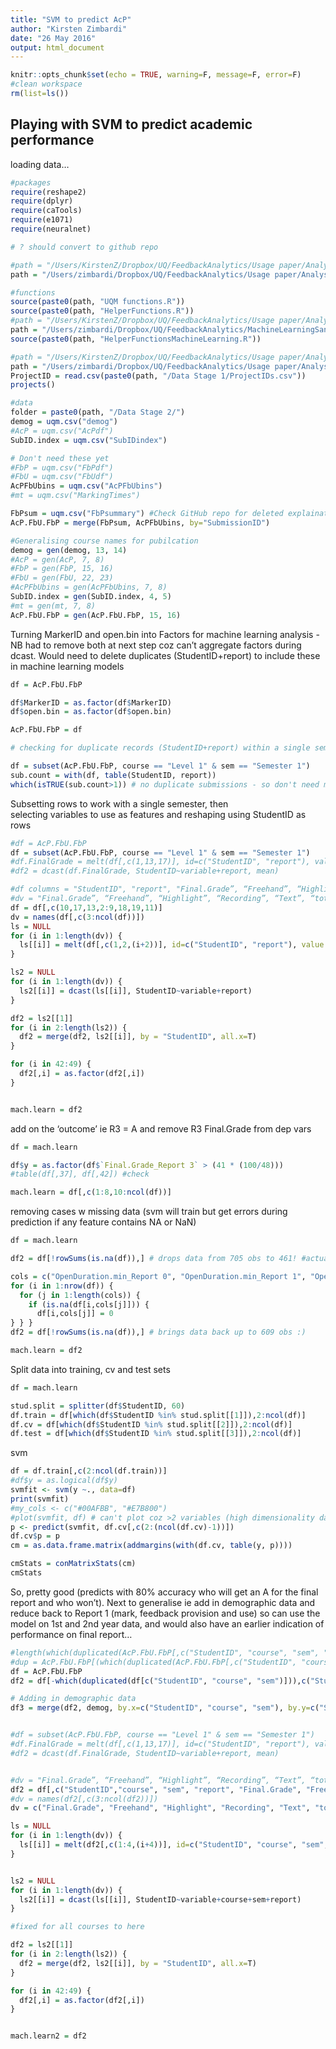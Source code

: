```yaml
---
title: "SVM to predict AcP"
author: "Kirsten Zimbardi"
date: "26 May 2016"
output: html_document
---
```


```r
knitr::opts_chunk$set(echo = TRUE, warning=F, message=F, error=F)
#clean workspace
rm(list=ls())
```

## Playing with SVM to predict academic performance

loading data...  
```r
#packages
require(reshape2)
require(dplyr)
require(caTools)
require(e1071)
require(neuralnet)

# ? should convert to github repo

#path = "/Users/KirstenZ/Dropbox/UQ/FeedbackAnalytics/Usage paper/Analysis" #MacAir
path = "/Users/zimbardi/Dropbox/UQ/FeedbackAnalytics/Usage paper/Analysis/" #iMac

#functions
source(paste0(path, "UQM functions.R"))
source(paste0(path, "HelperFunctions.R"))
#path = "/Users/KirstenZ/Dropbox/UQ/FeedbackAnalytics/Usage paper/Analysis" #MacAir
path = "/Users/zimbardi/Dropbox/UQ/FeedbackAnalytics/MachineLearningSandbox/" #iMac
source(paste0(path, "HelperFunctionsMachineLearning.R"))

#path = "/Users/KirstenZ/Dropbox/UQ/FeedbackAnalytics/Usage paper/Analysis" #MacAir
path = "/Users/zimbardi/Dropbox/UQ/FeedbackAnalytics/Usage paper/Analysis/" #iMac
ProjectID = read.csv(paste0(path, "/Data Stage 1/ProjectIDs.csv"))
projects()

#data
folder = paste0(path, "/Data Stage 2/")
demog = uqm.csv("demog")
#AcP = uqm.csv("AcPdf")
SubID.index = uqm.csv("SubIDindex")

# Don't need these yet
#FbP = uqm.csv("FbPdf")
#FbU = uqm.csv("FbUdf")
AcPFbUbins = uqm.csv("AcPFbUbins")
#mt = uqm.csv("MarkingTimes")

FbPsum = uqm.csv("FbPsummary") #Check GitHub repo for deleted explaination
AcP.FbU.FbP = merge(FbPsum, AcPFbUbins, by="SubmissionID")

#Generalising course names for pubilcation
demog = gen(demog, 13, 14)
#AcP = gen(AcP, 7, 8)
#FbP = gen(FbP, 15, 16)
#FbU = gen(FbU, 22, 23)
#AcPFbUbins = gen(AcPFbUbins, 7, 8)
SubID.index = gen(SubID.index, 4, 5)
#mt = gen(mt, 7, 8)
AcP.FbU.FbP = gen(AcP.FbU.FbP, 15, 16)

```


Turning MarkerID and open.bin into Factors for machine learning analysis -   
NB had to remove both at next step coz can't aggregate factors during dcast. Would need to delete duplicates (StudentID+report) to include these in machine learning models  
```r
df = AcP.FbU.FbP

df$MarkerID = as.factor(df$MarkerID) 
df$open.bin = as.factor(df$open.bin)

AcP.FbU.FbP = df

# checking for duplicate records (StudentID+report) within a single semester

df = subset(AcP.FbU.FbP, course == "Level 1" & sem == "Semester 1")
sub.count = with(df, table(StudentID, report))
which(isTRUE(sub.count>1)) # no duplicate submissions - so don't need mean for dcast?

```

Subsetting rows to work with a single semester, then  
selecting variables to use as features and reshaping using StudentID as rows  
```r
#df = AcP.FbU.FbP
df = subset(AcP.FbU.FbP, course == "Level 1" & sem == "Semester 1")
#df.FinalGrade = melt(df[,c(1,13,17)], id=c("StudentID", "report"), value.name="Final.Grade")
#df2 = dcast(df.FinalGrade, StudentID~variable+report, mean)

#df columns = "StudentID", "report", "Final.Grade”, “Freehand”, “Highlight”, “Recording”, “Text”, “total.words”, “auidio.min”, “audio.words”, “txt.words”, “OpenDuration.min”, “open.bin”, “MarkerID" 
#dv = "Final.Grade”, “Freehand”, “Highlight”, “Recording”, “Text”, “total.words”, “auidio.min”, “audio.words”, “txt.words”, “OpenDuration.min”, “open.bin”, “MarkerID" 
df = df[,c(10,17,13,2:9,18,19,11)]
dv = names(df[,c(3:ncol(df))])
ls = NULL
for (i in 1:length(dv)) {
  ls[[i]] = melt(df[,c(1,2,(i+2))], id=c("StudentID", "report"), value.name=dv[i])
}

ls2 = NULL
for (i in 1:length(dv)) {
  ls2[[i]] = dcast(ls[[i]], StudentID~variable+report)
}

df2 = ls2[[1]]
for (i in 2:length(ls2)) {
  df2 = merge(df2, ls2[[i]], by = "StudentID", all.x=T)
}

for (i in 42:49) {
  df2[,i] = as.factor(df2[,i]) 
}


mach.learn = df2

```

add on the 'outcome' ie R3 = A and remove R3 Final.Grade from dep vars    
```r
df = mach.learn

df$y = as.factor(df$`Final.Grade_Report 3` > (41 * (100/48)))
#table(df[,37], df[,42]) #check

mach.learn = df[,c(1:8,10:ncol(df))]

```

removing cases w missing data 
(svm will train but get errors during prediction if any feature contains NA or NaN)  
```r
df = mach.learn

df2 = df[!rowSums(is.na(df)),] # drops data from 705 obs to 461! #actually most Nas (90) in OpenDuration.min, min(OpenDuration.min) > and open.bin shows 66, 44, 50 and 104 unopened for R0 -> R4, so convert NA's to 0

cols = c("OpenDuration.min_Report 0", "OpenDuration.min_Report 1", "OpenDuration.min_Report 2", "OpenDuration.min_Report 3")
for (i in 1:nrow(df)) {
  for (j in 1:length(cols)) {
    if (is.na(df[i,cols[j]])) {
      df[i,cols[j]] = 0
} } }
df2 = df[!rowSums(is.na(df)),] # brings data back up to 609 obs :)

mach.learn = df2
```

Split data into training, cv and test sets  
```r
df = mach.learn

stud.split = splitter(df$StudentID, 60)
df.train = df[which(df$StudentID %in% stud.split[[1]]),2:ncol(df)]
df.cv = df[which(df$StudentID %in% stud.split[[2]]),2:ncol(df)]
df.test = df[which(df$StudentID %in% stud.split[[3]]),2:ncol(df)]
```


svm  
```r
df = df.train[,c(2:ncol(df.train))]
#df$y = as.logical(df$y)
svmfit <- svm(y ~., data=df)
print(svmfit)
#my_cols <- c("#00AFBB", "#E7B800")
#plot(svmfit, df) # can't plot coz >2 variables (high dimensionality data)
p <- predict(svmfit, df.cv[,c(2:(ncol(df.cv)-1))])
df.cv$p = p
cm = as.data.frame.matrix(addmargins(with(df.cv, table(y, p))))

cmStats = conMatrixStats(cm)
cmStats
```

So, pretty good (predicts with 80% accuracy who will get an A for the final report and who won't). Next to generalise ie add in demographic data and reduce back to Report 1 (mark, feedback provision and use) so can use the model on 1st and 2nd year data, and would also have an earlier indication of performance on final report...  


```r
#length(which(duplicated(AcP.FbU.FbP[,c("StudentID", "course", "sem", "report")])))
#dup = AcP.FbU.FbP[(which(duplicated(AcP.FbU.FbP[,c("StudentID", "course", "sem", "report")]))),]
df = AcP.FbU.FbP
df2 = df[-which(duplicated(df[c("StudentID", "course", "sem")])),c("StudentID","course", "sem")]

# Adding in demographic data  
df3 = merge(df2, demog, by.x=c("StudentID", "course", "sem"), by.y=c("StudentID", "course", "sem"))


#df = subset(AcP.FbU.FbP, course == "Level 1" & sem == "Semester 1")
#df.FinalGrade = melt(df[,c(1,13,17)], id=c("StudentID", "report"), value.name="Final.Grade")
#df2 = dcast(df.FinalGrade, StudentID~variable+report, mean)


#dv = "Final.Grade”, “Freehand”, “Highlight”, “Recording”, “Text”, “total.words”, “auidio.min”, “audio.words”, “txt.words”, “OpenDuration.min”, “open.bin”, “MarkerID"
df2 = df[,c("StudentID","course", "sem", "report", "Final.Grade", "Freehand", "Highlight", "Recording", "Text", "total.words", "auidio.min", "audio.words", "txt.words", "OpenDuration.min", "open.bin", "MarkerID")]
#dv = names(df2[,c(3:ncol(df2))])
dv = c("Final.Grade", "Freehand", "Highlight", "Recording", "Text", "total.words", "auidio.min", "audio.words", "txt.words", "OpenDuration.min", "open.bin", "MarkerID")

ls = NULL
for (i in 1:length(dv)) {
  ls[[i]] = melt(df2[,c(1:4,(i+4))], id=c("StudentID", "course", "sem", "report"), value.name=dv[i])
}


ls2 = NULL
for (i in 1:length(dv)) {
  ls2[[i]] = dcast(ls[[i]], StudentID~variable+course+sem+report)
}

#fixed for all courses to here

df2 = ls2[[1]]
for (i in 2:length(ls2)) {
  df2 = merge(df2, ls2[[i]], by = "StudentID", all.x=T)
}

for (i in 42:49) {
  df2[,i] = as.factor(df2[,i]) 
}


mach.learn2 = df2


```






